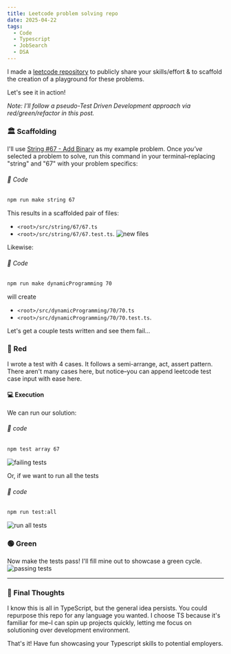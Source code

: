 ```yaml
---
title: Leetcode problem solving repo
date: 2025-04-22
tags:
  - Code
  - Typescript
  - JobSearch
  - DSA
---
```


I made a [leetcode repository](https://github.com/abullard/leetcode) to publicly share your skills/effort & to scaffold the creation of a playground for these problems. 

Let's see it in action!

*Note: I'll follow a pseudo-Test Driven Development approach via red/green/refactor in this post.*

### 🏛️ Scaffolding
I'll use [String #67 - Add Binary](https://leetcode.com/problems/add-binary/dEEescription/?envType=problem-list-v2&envId=string) as my example problem.
Once *you've* selected a problem to solve, run this command in your terminal–replacing "string" and "67" with your problem specifics:
###### 💾 Code
```bash
npm run make string 67
```

This results in a scaffolded pair of files:
- `<root>/src/string/67/67.ts`
- `<root>/src/string/67/67.test.ts`. 
![new files](./new_problem.png "New, scaffolded files")

Likewise:
###### 💾 Code
```bash
npm run make dynamicProgramming 70
```

will create 
- `<root>/src/dynamicProgramming/70/70.ts`
- `<root>/src/dynamicProgramming/70/70.test.ts`. 

Let's get a couple tests written and see them fail...

### 🔴 Red
I wrote a test with 4 cases. It follows a semi-arrange, act, assert pattern. There aren't many cases here, but notice–you can append leetcode test case input with ease here.

#### 💻 Execution
We can run our solution:
###### 💾 code
```bash
npm test array 67
```
![failing tests](./red_tests.png "Failing add binary tests")

Or, if we want to run all the tests
###### 💾 code
```bash
npm run test:all
```
![run all tests](./run_all_tests.png "all tests ran")

### 🟢 Green
Now make the tests pass! I'll fill mine out to showcase a green cycle.
![passing tests](./passing_tests.png "passing tests")

---

### 🏁 Final Thoughts
I know this is all in TypeScript, but the general idea persists. You could repurpose this repo for any language you wanted. I choose TS because it's familiar for me–I can spin up projects quickly, letting me focus on solutioning over development environment.

That's it! Have fun showcasing your Typescript skills to potential employers. 
